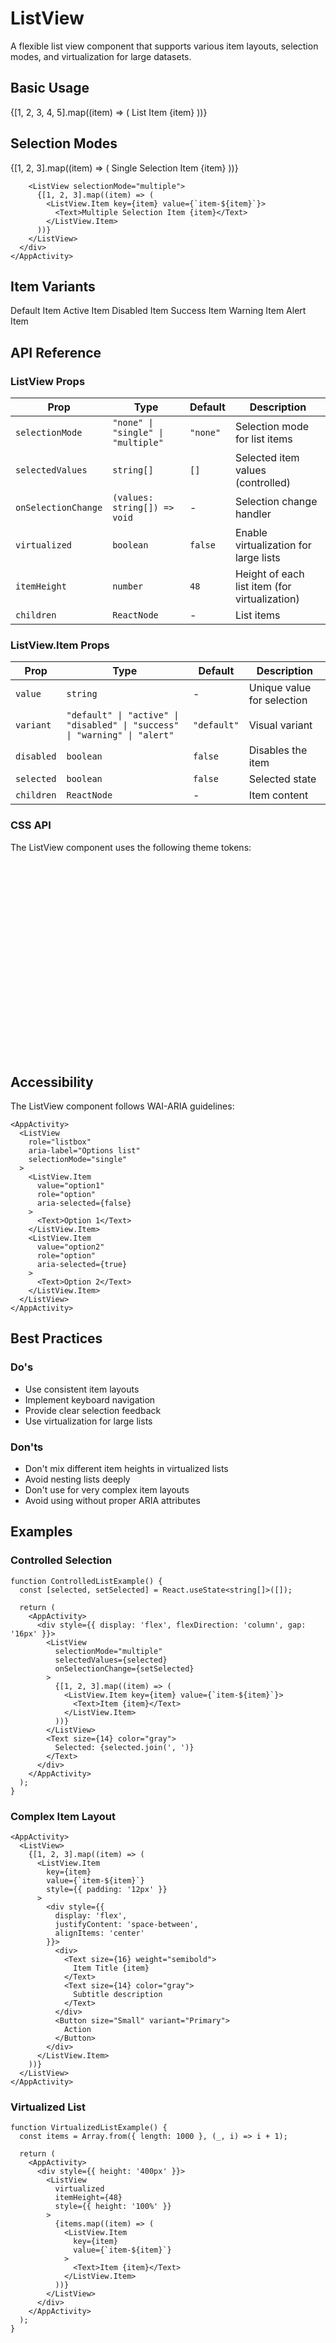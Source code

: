 
<Meta title="Components/Base/ListView" component={ListView} />

# ListView

A flexible list view component that supports various item layouts, selection modes, and virtualization for large datasets.

## Basic Usage

<Canvas>
  <Story name="Basic">
    <AppActivity>
      <ListView>
        {[1, 2, 3, 4, 5].map((item) => (
          <ListView.Item key={item}>
            <Text>List Item {item}</Text>
          </ListView.Item>
        ))}
      </ListView>
    </AppActivity>
  </Story>
</Canvas>

## Selection Modes

<Canvas>
  <Story name="Selection">
    <AppActivity>
      <div style={{ display: 'flex', flexDirection: 'column', gap: '24px' }}>
        <ListView selectionMode="single">
          {[1, 2, 3].map((item) => (
            <ListView.Item key={item} value={`item-${item}`}>
              <Text>Single Selection Item {item}</Text>
            </ListView.Item>
          ))}
        </ListView>
        
        <ListView selectionMode="multiple">
          {[1, 2, 3].map((item) => (
            <ListView.Item key={item} value={`item-${item}`}>
              <Text>Multiple Selection Item {item}</Text>
            </ListView.Item>
          ))}
        </ListView>
      </div>
    </AppActivity>
  </Story>
</Canvas>

## Item Variants

<Canvas>
  <Story name="Variants">
    <AppActivity>
      <ListView>
        <ListView.Item variant="default">
          <Text>Default Item</Text>
        </ListView.Item>
        <ListView.Item variant="active">
          <Text>Active Item</Text>
        </ListView.Item>
        <ListView.Item variant="disabled" disabled>
          <Text>Disabled Item</Text>
        </ListView.Item>
        <ListView.Item variant="success">
          <Text>Success Item</Text>
        </ListView.Item>
        <ListView.Item variant="warning">
          <Text>Warning Item</Text>
        </ListView.Item>
        <ListView.Item variant="alert">
          <Text>Alert Item</Text>
        </ListView.Item>
      </ListView>
    </AppActivity>
  </Story>
</Canvas>

## API Reference

### ListView Props

| Prop | Type | Default | Description |
|------|------|---------|-------------|
| `selectionMode` | `"none" \| "single" \| "multiple"` | `"none"` | Selection mode for list items |
| `selectedValues` | `string[]` | `[]` | Selected item values (controlled) |
| `onSelectionChange` | `(values: string[]) => void` | - | Selection change handler |
| `virtualized` | `boolean` | `false` | Enable virtualization for large lists |
| `itemHeight` | `number` | `48` | Height of each list item (for virtualization) |
| `children` | `ReactNode` | - | List items |

### ListView.Item Props

| Prop | Type | Default | Description |
|------|------|---------|-------------|
| `value` | `string` | - | Unique value for selection |
| `variant` | `"default" \| "active" \| "disabled" \| "success" \| "warning" \| "alert"` | `"default"` | Visual variant |
| `disabled` | `boolean` | `false` | Disables the item |
| `selected` | `boolean` | `false` | Selected state |
| `children` | `ReactNode` | - | Item content |

### CSS API

The ListView component uses the following theme tokens:

```typescript
interface ListViewTokens {
  backgroundColor: string;
  borderRadius: string;
  itemPadding: string;
  itemGap: string;
  variants: {
    default: ListViewVariant;
    active: ListViewVariant;
    disabled: ListViewVariant;
    success: ListViewVariant;
    warning: ListViewVariant;
    alert: ListViewVariant;
  };
}

interface ListViewVariant {
  backgroundColor: string;
  hoverBackgroundColor: string;
  textColor: string;
  borderColor: string;
}
```

## Accessibility

The ListView component follows WAI-ARIA guidelines:

```tsx live
<AppActivity>
  <ListView
    role="listbox"
    aria-label="Options list"
    selectionMode="single"
  >
    <ListView.Item
      value="option1"
      role="option"
      aria-selected={false}
    >
      <Text>Option 1</Text>
    </ListView.Item>
    <ListView.Item
      value="option2"
      role="option"
      aria-selected={true}
    >
      <Text>Option 2</Text>
    </ListView.Item>
  </ListView>
</AppActivity>
```

## Best Practices

### Do's
- Use consistent item layouts
- Implement keyboard navigation
- Provide clear selection feedback
- Use virtualization for large lists

### Don'ts
- Don't mix different item heights in virtualized lists
- Avoid nesting lists deeply
- Don't use for very complex item layouts
- Avoid using without proper ARIA attributes

## Examples

### Controlled Selection

```tsx live
function ControlledListExample() {
  const [selected, setSelected] = React.useState<string[]>([]);

  return (
    <AppActivity>
      <div style={{ display: 'flex', flexDirection: 'column', gap: '16px' }}>
        <ListView
          selectionMode="multiple"
          selectedValues={selected}
          onSelectionChange={setSelected}
        >
          {[1, 2, 3].map((item) => (
            <ListView.Item key={item} value={`item-${item}`}>
              <Text>Item {item}</Text>
            </ListView.Item>
          ))}
        </ListView>
        <Text size={14} color="gray">
          Selected: {selected.join(', ')}
        </Text>
      </div>
    </AppActivity>
  );
}
```

### Complex Item Layout

```tsx live
<AppActivity>
  <ListView>
    {[1, 2, 3].map((item) => (
      <ListView.Item
        key={item}
        value={`item-${item}`}
        style={{ padding: '12px' }}
      >
        <div style={{
          display: 'flex',
          justifyContent: 'space-between',
          alignItems: 'center'
        }}>
          <div>
            <Text size={16} weight="semibold">
              Item Title {item}
            </Text>
            <Text size={14} color="gray">
              Subtitle description
            </Text>
          </div>
          <Button size="Small" variant="Primary">
            Action
          </Button>
        </div>
      </ListView.Item>
    ))}
  </ListView>
</AppActivity>
```

### Virtualized List

```tsx live
function VirtualizedListExample() {
  const items = Array.from({ length: 1000 }, (_, i) => i + 1);

  return (
    <AppActivity>
      <div style={{ height: '400px' }}>
        <ListView
          virtualized
          itemHeight={48}
          style={{ height: '100%' }}
        >
          {items.map((item) => (
            <ListView.Item
              key={item}
              value={`item-${item}`}
            >
              <Text>Item {item}</Text>
            </ListView.Item>
          ))}
        </ListView>
      </div>
    </AppActivity>
  );
}
``` 